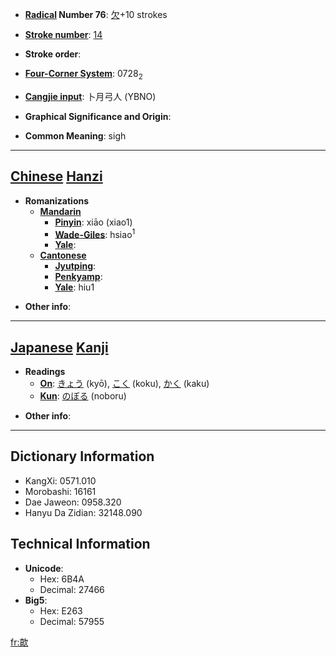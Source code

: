 * '''[[Wiktionary:Chinese radical index| Radical]] Number 76''': [[Wiktionary:Chinese radical index 欠|欠]]+10 strokes

* '''[[Wiktionary:Chinese total strokes index|Stroke number]]''': [[Wiktionary:Chinese total strokes index 14|14]]

* '''Stroke order''': 

* '''[[Wiktionary:Chinese four corner index|Four-Corner System]]''': 0728<sub>2</sub>

* '''[[Wiktionary:Chinese Cangjie index|Cangjie input]]''': 卜月弓人 (YBNO)

* '''Graphical Significance and Origin''': 

* '''Common Meaning''': sigh

----

== [[Chinese]] [[Hanzi]] ==

* '''Romanizations'''
** '''[[Mandarin]]'''
*** '''[[Pinyin]]''': xiāo (xiao1)
*** '''[[Wade-Giles]]''': hsiao<sup>1</sup>
*** '''[[Yale]]''': 
** '''[[Cantonese]]'''
*** '''[[Jyutping]]''':
*** '''[[Penkyamp]]''': 
*** '''[[Yale]]''': hiu1

* '''Other info''': 

----

== [[Japanese]] [[Kanji]] ==

* '''Readings'''
** '''[[On]]''': [[きょう]] (kyō), [[こく]] (koku), [[かく]] (kaku)
** '''[[Kun]]''': [[のぼる]] (noboru)

* '''Other info''':  

----

== Dictionary Information ==

* KangXi: 0571.010
* Morobashi: 16161
* Dae Jaweon: 0958.320
* Hanyu Da Zidian: 32148.090

== Technical Information ==

* '''Unicode''':
** Hex: 6B4A
** Decimal: 27466
* '''Big5''':
** Hex: E263
** Decimal: 57955

[[fr:歊]]